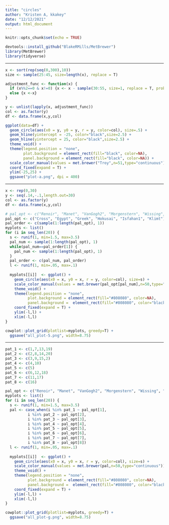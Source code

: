 ```yaml
---
title: "circles"
author: "Kristen A, kkakey"
date: "12/12/2021"
output: html_document
---
```


```r
knitr::opts_chunk$set(echo = TRUE)
```

```r
devtools::install_github("BlakeRMills/MetBrewer") 
library(MetBrewer)
library(tidyverse)
```

**********************************************************************

```r
x <- sort(rep(seq(0,300),10))
size <- sample(25:45, size=length(x), replace = T)

adjustment_func <- function(x) {
  if (x%%2==0 & x!=0) {x <- x - sample(30:55, size=1, replace = T, prob = NULL)}
  else {x <-x} 
}

y <- unlist(lapply(x, adjustment_func))
col <- as.factor(y)
df <- data.frame(x,y,col)
```

```r
ggplot(data=df) +
  geom_circle(aes(x0 = y, y0 = y, r = y, color=col), size=.5) +
  geom_hline(yintercept = -25, color="black",size=2.5) +
  geom_hline(yintercept = 25, color="black",size=2.5) +
  theme_void() +
  theme(legend.position = "none",
        plot.background = element_rect(fill="black", color=NA),
        panel.background = element_rect(fill="black", color=NA)) +
  scale_color_manual(values = met.brewer("Troy",n=51,type="continuous")) +
  coord_fixed(expand = T) +
  ylim(-25,25) +
  ggsave("plot-a.png", dpi = 400)
```

**********************************************************************

```r
x <- rep(0,30)
y <- seq(.14,-.1,length.out=30)
col <- as.factor(y)
df <- data.frame(x,y,col)
```

```r
# pal_opt <- c("Renoir", "Manet", "VanGogh2", "Morgenstern", "Wissing", "Tiepolo")
pal_opt <- c("Cross", "Egypt", "Greek", "Hokusai", "Isfahan1", "Klimt")
pal_order <- c(sample(1:length(pal_opt), 1))
myplots <- list()
for (i in seq_len(20)) {
  s <- runif(1, min=1.5, max=3.5)
  pal_num <- sample(1:length(pal_opt), 1)
  while(pal_num==pal_order[1]) {
    pal_num <- sample(1:length(pal_opt), 1)
  }
  pal_order <- c(pal_num, pal_order)
  l <- runif(1, min=.05, max=.1)
  
  myplots[[i]]  <- ggplot() +
    geom_circle(aes(x0 = x, y0 = x, r = y, color=col), size=s) +
    scale_color_manual(values = met.brewer(pal_opt[pal_num],n=50,type="continuous")) +
    theme_void() +
    theme(legend.position = "none", 
          plot.background = element_rect(fill="#808080", color=NA),
          panel.background =  element_rect(fill="#808080", color="black", size=8)) +
    coord_fixed(expand = T) +
    ylim(-l,l) +
    xlim(-l,l) 
}

cowplot::plot_grid(plotlist=myplots, greedy=T) +
  ggsave("all_plot-5.png", width=8.75)
```

**********************************************************************

```r
pat_1 <- c(1,7,13,19)
pat_2 <- c(2,8,14,20)
pat_3 <- c(3,9,15,2)
pat_4 <- c(4,10)
pat_5 <- c(5)
pat_6 <- c(6,12,18)
pat_7 <- c(11,17)
pat_8 <- c(16)

pal_opt <- c("Renoir", "Manet", "VanGogh2", "Morgenstern", "Wissing", "Tiepolo", "Ingres", "Hokusai")
myplots <- list()
for (i in seq_len(20)) {
  s <- runif(1, min=1.5, max=3.5)
  pal <- case_when(i %in% pat_1 ~ pal_opt[1],
          i %in% pat_2 ~ pal_opt[2],
          i %in% pat_3 ~ pal_opt[3],
          i %in% pat_4 ~ pal_opt[4],
          i %in% pat_5 ~ pal_opt[5],
          i %in% pat_6 ~ pal_opt[6],
          i %in% pat_7 ~ pal_opt[7],
          i %in% pat_8 ~ pal_opt[8])
  l <- runif(1, min=.05, max=.1)
  
  myplots[[i]]  <- ggplot() +
    geom_circle(aes(x0 = x, y0 = x, r = y, color=col), size=s) +
    scale_color_manual(values = met.brewer(pal,n=50,type="continuous")) +
    theme_void() +
    theme(legend.position = "none", 
          plot.background = element_rect(fill="#808080", color=NA),
          panel.background =  element_rect(fill="#808080", color="black", size=8)) +
    coord_fixed(expand = T) +
    ylim(-l,l) +
    xlim(-l,l) 
}

cowplot::plot_grid(plotlist=myplots, greedy=T) +
  ggsave("all_plot-g.png", width=8.75)
```


